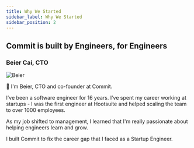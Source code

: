 ```yaml
---
title: Why We Started
sidebar_label: Why We Started
sidebar_position: 2
---
```


## Commit is built by Engineers, for Engineers

### Beier Cai, CTO

![Beier](./BeierCaiHeadshot.png)

👋 I'm Beier, CTO and co-founder at Commit.

I’ve been a software engineer for 16 years. I’ve spent my career working at startups - I was the first engineer at Hootsuite and helped scaling the team to over 1000 employees.

As my job shifted to management, I learned that I'm really passionate about helping engineers learn and grow.

I built Commit to fix the career gap that I faced as a Startup Engineer.
<!--
## Hear from Our Founders

Our founders explain why they started Commit and how to know if you are a good fit for our Engineering Partner Program.

<iframe
  width="100%"
  style={{aspectRatio: '16/9'}}
  src="https://www.youtube.com/embed/IfR-fmLaA2o"
  title="Commit Co-founders Answer Top Four Questions"
  frameborder="0"
  allowfullscreen
/>
-->
